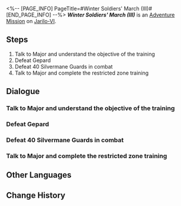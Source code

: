 <%-- [PAGE_INFO]
PageTitle=#Winter Soldiers' March (III)#
[END_PAGE_INFO] --%>
{{Stub|Dialogue.}}
{{Mission Infobox
|id            = 4071313
|title         = 
|image         = <!--Mission Winter Soldiers' March (III).png-->
|type          = Adventure
|event_name    = 
|chapter       = 
|requirements  = {{subst:void|<!--Unknown: {"Type":"Manual"}-->}}
|summary       = <!--official mission summary from Fate's Atlas-->
|characters    = Trailblazer
|startLocation = [[Jarilo-VI]] - [[Silvermane Guard Restricted Zone]]
|world         = Jarilo-VI
|area          = Silvermane Guard Restricted Zone
|prev          = 
|next          = 
|rewards       = 
}}
'''''Winter Soldiers' March (III)''''' is an [[Adventure Mission]] on [[Jarilo-VI]].

==Steps==
# Talk to Major and understand the objective of the training
# Defeat Gepard
# Defeat 40 Silvermane Guards in combat
# Talk to Major and complete the restricted zone training

<!--
==Gameplay Notes==

--><!--
==Trial Character==

-->
==Dialogue==
{{Stub Dialogue}}

===Talk to Major and understand the objective of the training===
{{Mission Description|type=adventure|location=Silvermane Guard Restricted Zone|Once again, you join a joint training exercise in the Silvermane Guard Restricted Zone.<br />Talk to the Major and get a sense of the objective of this training.}}
{{Dialogue Start}}
:{{tx}}
{{Dialogue End}}

===Defeat Gepard===
{{Mission Description|type=adventure|location=Silvermane Guard Restricted Zone|update|Once again, you join a joint training exercise in the Silvermane Guard Restricted Zone.<br />Gepard is joining this training too. Defeat him to immediately conclude the training.}}
{{Dialogue Start}}
:{{tx}}
{{Dialogue End}}

===Defeat 40 Silvermane Guards in combat===
{{Mission Description|type=adventure|location=Silvermane Guard Restricted Zone|update|Once again, you join a joint training in the Silvermane Guard Restricted Zone.<br />The objective this time is to defeat 40 Silvermane Guards... Good luck.}}
{{Dialogue Start}}
:{{tx}}
{{Dialogue End}}

===Talk to Major and complete the restricted zone training===
{{Mission Description|type=adventure|location=Silvermane Guard Restricted Zone|update|You passed the restricted zone training once again.<br />Talk to the Major and collect your reward.}}
{{Dialogue Start}}
:{{tx}}
{{Dialogue End}}

==Other Languages==
{{Other Languages
|en   = Winter Soldiers' March (III)
|zhs  = 冬兵进行曲•其三
|zht  = 冬兵進行曲•其三
|ja   = 冬兵進行曲・その3
|ko   = 겨울 병사 행진곡•3
|es   = Marcha de los soldados invernales III
|fr   = Marche des soldats de l'hiver (III)
|ru   = Марш зимних солдат III
|th   = ลำนำทหารเหมันต์ 3
|vi   = Khúc Quân Hành Băng Giá-3
|de   = Marsch der Wintersoldaten (Teil 3)
|id   = Mars Tentara Musim Dingin (3)
|pt   = Marcha dos Soldados Invernais (III)
}}

==Change History==
{{Change History|1.0}}
